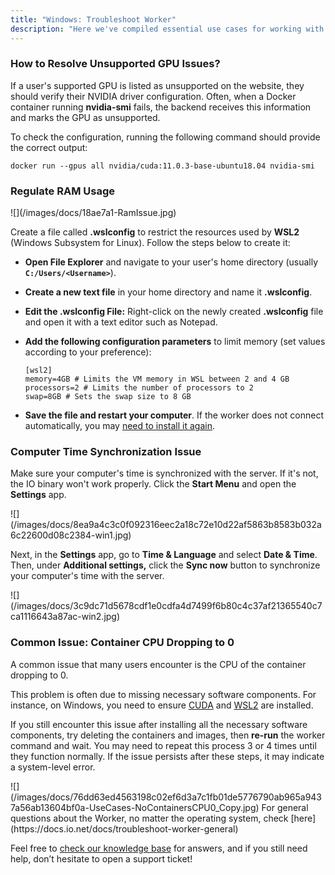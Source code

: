 ```yaml
---
title: "Windows: Troubleshoot Worker"
description: "Here we've compiled essential use cases for working with Workers."
---
```


### How to Resolve Unsupported GPU Issues?

If a user's supported GPU is listed as unsupported on the website, they should verify their NVIDIA driver configuration. Often, when a Docker container running **nvidia-smi** fails, the backend receives this information and marks the GPU as unsupported.

To check the configuration, running the following command should provide the correct output:

```
docker run --gpus all nvidia/cuda:11.0.3-base-ubuntu18.04 nvidia-smi
```

### Regulate RAM Usage

<Frame>
![](/images/docs/18ae7a1-RamIssue.jpg)
</Frame>

Create a file called **.wslconfig** to restrict the resources used by **WSL2** (Windows Subsystem for Linux). Follow the steps below to create it:

* **Open File Explorer** and navigate to your user's home directory (usually **`C:/Users/<Username>`**).

* **Create a new text file** in your home directory and name it **.wslconfig**.

* **Edit the .wslconfig File:** Right-click on the newly created **.wslconfig** file and open it with a text editor such as Notepad.

* **Add the following configuration parameters** to limit memory (set values according to your preference):

  ```
  [wsl2]  
  memory=4GB # Limits the VM memory in WSL between 2 and 4 GB  
  processors=2 # Limits the number of processors to 2  
  swap=8GB # Sets the swap size to 8 GB
  ```

* **Save the file and restart your computer**. If the worker does not connect automatically, you may [need to install it again](/docs/troubleshoot-worker-general#how-can-i-pause-or-reset-a-worker-if-it-has-disconnection-issues).

### Computer Time Synchronization Issue

Make sure your computer's time is synchronized with the server. If it's not, the IO binary won't work properly. Click the **Start Menu** and open the **Settings** app.

<Frame>
![](/images/docs/8ea9a4c3c0f092316eec2a18c72e10d22af5863b8583b032a6c22600d08c2384-win1.jpg)
</Frame>

Next, in the **Settings** app, go to **Time & Language** and select **Date & Time**. Then, under **Additional settings,** click the **Sync now** button to synchronize your computer's time with the server.

<Frame>
![](/images/docs/3c9dc71d5678cdf1e0cdfa4d7499f6b80c4c37af21365540c7ca1116643a87ac-win2.jpg)
</Frame>

### Common Issue: Container CPU Dropping to 0

A common issue that many users encounter is the CPU of the container dropping to 0.

This problem is often due to missing necessary software components. For instance, on Windows, you need to ensure [CUDA](/docs/cuda-toolkit-optional) and [WSL2](/docs/install-docker-on-windows#3-configure-wsl2-to-integrate-with-docker-settings) are installed.

If you still encounter this issue after installing all the necessary software components, try deleting the containers and images, then **re-run** the worker command and wait. You may need to repeat this process 3 or 4 times until they function normally. If the issue persists after these steps, it may indicate a system-level error.

<Frame>
![](/images/docs/76dd63ed4563198c02ef6d3a7c1fb01de5776790ab965a9437a56ab13604bf0a-UseCases-NoContainersCPU0_Copy.jpg)
</Frame>

<Info>
For general questions about the Worker, no matter the operating system, check [here](https://docs.io.net/docs/troubleshoot-worker-general)
</Info>

<Info>

Feel free to [check our knowledge base](/docs/troubleshoot-worker-general) for answers, and if you still need help, don’t hesitate to open a support ticket!
</Info>


